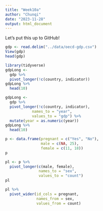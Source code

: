 ```yaml
---
title: "Week10a"
author: "Chunqi"
date: "2023-11-28"
output: html_document
---
```


Let's put this up to GitHub!

```r
gdp <- read.delim("../data/oecd-gdp.csv")
View(gdp)
head(gdp)
```
```r
library(tidyverse)
gdpLong <- 
  gdp %>% 
  pivot_longer(!c(country, indicator))
gdpLong %>% 
  head(10)
```


```r
gdpLong <-
  gdp %>%
  pivot_longer(!c(country, indicator),
           	names_to = "year",
           	values_to = "gdp") %>%
  mutate(year = as.numeric(year))
gdpLong %>%
  head(10)
```
```r
p <- data.frame(pregnant = c("Yes", "No"),
                male = c(NA, 25),
                female = c(11, 18))
p
```
```r
pl <- p %>% 
  pivot_longer(c(male, female),
               names_to = "sex",
               values_to = "count")
pl
```
```r
pl %>% 
  pivot_wider(id_cols = pregnant,
              names_from = sex,
              values_from = count)
```

